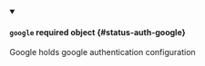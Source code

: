 


<details className="config-field" data-expandable="true" open>
<summary>

#### `google` <span className="config-field-required" data-required="false">required</span> <span className="config-field-type">object</span> <span className="config-field-default"></span> <span className="config-field-enum"></span> {#status-auth-google}

Google holds google authentication configuration

</summary>

<PartialGooglereference />


</details>
